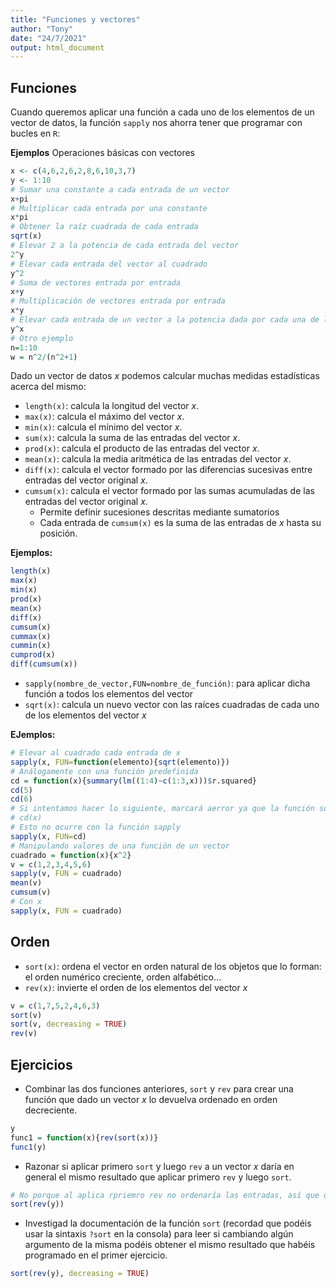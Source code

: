 ```yaml
---
title: "Funciones y vectores"
author: "Tony"
date: "24/7/2021"
output: html_document
---
```


## Funciones

Cuando queremos aplicar una función a cada uno de los elementos de un vector de datos, la función `sapply` nos ahorra tener que programar con bucles en `R`:

**Ejemplos**
Operaciones básicas con vectores
```r
x <- c(4,6,2,6,2,8,6,10,3,7)
y <- 1:10
# Sumar una constante a cada entrada de un vector
x+pi
# Multiplicar cada entrada por una constante
x*pi
# Obtener la raíz cuadrada de cada entrada
sqrt(x)
# Elevar 2 a la potencia de cada entrada del vector
2^y
# Elevar cada entrada del vector al cuadrado
y^2
# Suma de vectores entrada por entrada
x+y
# Multiplicación de vectores entrada por entrada
x*y
# Elevar cada entrada de un vector a la potencia dada por cada una de las entradas de otro vector, haciendolo entrada por entrada
y^x
# Otro ejemplo
n=1:10
w = n^2/(n^2+1)
```

Dado un vector de datos $x$ podemos calcular muchas medidas estadísticas acerca del mismo: 

- ```length(x)```: calcula la longitud del vector $x$.
- ```max(x)```: calcula el máximo del vector $x$.
- ```min(x)```: calcula el mínimo del vector $x$.
- ```sum(x)```: calcula la suma de las entradas del vector $x$.
- ```prod(x)```: calcula el producto de las entradas del vector $x$.
- ```mean(x)```: calcula la media aritmética de las entradas del vector $x$.
- ```diff(x)```: calcula el vector formado por las diferencias sucesivas entre entradas del vector original $x$.
- ```cumsum(x)```: calcula el vector formado por las sumas acumuladas de las entradas del vector original $x$.
	- Permite definir sucesiones descritas mediante sumatorios
	- Cada entrada de ``cumsum(x)`` es la suma de las entradas de $x$ hasta su posición.

**Ejemplos:**
```r
length(x)
max(x)
min(x)
prod(x)
mean(x)
diff(x)
cumsum(x)
cummax(x)
cummin(x)
cumprod(x)
diff(cumsum(x))
```

- ```sapply(nombre_de_vector,FUN=nombre_de_función)```: para aplicar dicha función a todos los elementos del vector
- ```sqrt(x)```: calcula un nuevo vector con las raíces cuadradas de cada uno de los elementos del vector $x$

**EJemplos:**
```r
# Elevar al cuadrado cada entrada de x
sapply(x, FUN=function(elemento){sqrt(elemento)})
# Análogamente con una función predefinida
cd = function(x){summary(lm((1:4)~c(1:3,x)))$r.squared}
cd(5)
cd(6)
# Si intentamos hacer lo siguiente, marcará aerror ya que la función solo se puede aplicar a escalares
# cd(x)
# Esto no ocurre con la función sapply
sapply(x, FUN=cd)
# Manipulando valores de una función de un vector
cuadrado = function(x){x^2}
v = c(1,2,3,4,5,6)
sapply(v, FUN = cuadrado)
mean(v)
cumsum(v)
# Con x
sapply(x, FUN = cuadrado)
```


## Orden

- ```sort(x)```: ordena el vector en orden natural de los objetos que lo forman: el orden numérico creciente, orden alfabético...
- ```rev(x)```: invierte el orden de los elementos del vector $x$

```r
v = c(1,7,5,2,4,6,3)
sort(v)
sort(v, decreasing = TRUE)
rev(v)
```

## Ejercicios

- Combinar las dos funciones anteriores, `sort` y `rev` para crear una función que dado un vector $x$ lo devuelva ordenado en orden decreciente.
```r
y
func1 = function(x){rev(sort(x))}
func1(y)
```

- Razonar si aplicar primero `sort` y luego `rev` a un vector $x$ daría en general el mismo resultado que aplicar primero `rev` y luego `sort`.
```r
# No porque al aplica rpriemro rev no ordenaría las entradas, así que quedarán en orden creciente al aplicar la función sort al último
sort(rev(y))
```

- Investigad la documentación de la función `sort` (recordad que podéis usar la sintaxis `?sort` en la consola) para leer si cambiando algún argumento de la misma podéis obtener el mismo resultado que habéis programado en el primer ejercicio.
```r
sort(rev(y), decreasing = TRUE)
```